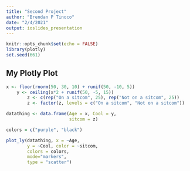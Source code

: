 ---
title: "Second Project"
author: "Brendan P Tinoco"
date: "2/4/2021"
output: ioslides_presentation
---

```{r setup, include=FALSE}
knitr::opts_chunk$set(echo = FALSE)
library(plotly)
set.seed(661)
```

## My Plotly Plot

``` {r plot, echo=FALSE}
x <- floor(rnorm(50, 30, 10) + runif(50, -10, 5))
    y <- ceiling(x*2 + runif(50, -5, 15))
        z <- c(rep("On a sitcom", 25), rep("Not on a sitcom", 25))
        z <- factor(z, levels = c("On a sitcom", "Not on a sitcom"))

datathing <- data.frame(Age = x, Cool = y,
                        sitcom = z)

colors = c("purple", "black")

plot_ly(datathing, x = ~Age, 
        y = ~Cool, color = ~sitcom,
        colors = colors,
        mode="markers",
        type = "scatter")

```
